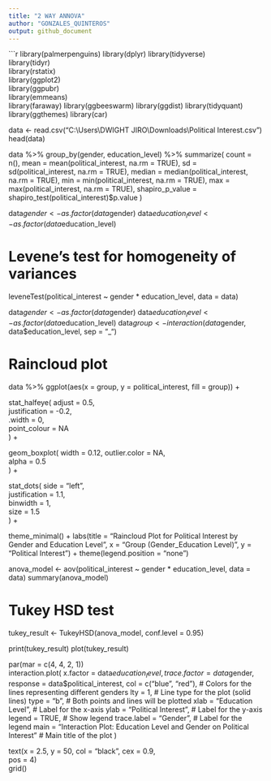 ---
title: "2 WAY ANNOVA"
author: "GONZALES_QUINTEROS"
output: github_document
---

```{r setup, echo=TRUE, warning=FALSE, message=FALSE}
library(palmerpenguins)
library(dplyr)
library(tidyverse)                    
library(tidyr)                       
library(rstatix)                      
library(ggplot2)                      
library(ggpubr)                       
library(emmeans)                       
library(faraway) 
library(ggbeeswarm)
library(ggdist)
library(tidyquant)
library(ggthemes)
library(car)

data <- read.csv("C:\\Users\\DWIGHT JIRO\\Downloads\\Political Interest.csv")
head(data)


data %>%
  group_by(gender, education_level) %>%
  summarize(
    count = n(),
    mean = mean(political_interest, na.rm = TRUE),
    sd = sd(political_interest, na.rm = TRUE),
    median = median(political_interest, na.rm = TRUE),
    min = min(political_interest, na.rm = TRUE),
    max = max(political_interest, na.rm = TRUE),
    shapiro_p_value = shapiro_test(political_interest)$p.value
  )


data$gender <- as.factor(data$gender)
data$education_level <- as.factor(data$education_level)

# Levene's test for homogeneity of variances
leveneTest(political_interest ~ gender * education_level, data = data)


data$gender <- as.factor(data$gender)
data$education_level <- as.factor(data$education_level)
data$group <- interaction(data$gender, data$education_level, sep = "_")

# Raincloud plot
data %>%
  ggplot(aes(x = group, y = political_interest, fill = group)) +
  
  stat_halfeye(
    adjust = 0.5,               
    justification = -0.2,       
    .width = 0,                 
    point_colour = NA           
  ) +
  
  geom_boxplot(
    width = 0.12, 
    outlier.color = NA,         
    alpha = 0.5                 
  ) +
  
  stat_dots(
    side = "left",              
    justification = 1.1,        
    binwidth = 1,               
    size = 1.5                  
  ) +
  
  theme_minimal() +
  labs(title = "Raincloud Plot for Political Interest by Gender and Education Level",
       x = "Group (Gender_Education Level)", 
       y = "Political Interest") +
  theme(legend.position = "none")


anova_model <- aov(political_interest ~ gender * education_level, data = data)
summary(anova_model)


# Tukey HSD test
tukey_result <- TukeyHSD(anova_model, conf.level = 0.95)

print(tukey_result)
plot(tukey_result)




par(mar = c(4, 4, 2, 1))  
interaction.plot(
  x.factor = data$education_level, 
  trace.factor = data$gender, 
  response = data$political_interest,
  col = c("blue", "red"),  # Colors for the lines representing different genders
  lty = 1,  # Line type for the plot (solid lines)
  type = "b",  # Both points and lines will be plotted
  xlab = "Education Level",  # Label for the x-axis
  ylab = "Political Interest",  # Label for the y-axis
  legend = TRUE,  # Show legend
  trace.label = "Gender",  # Label for the legend
  main = "Interaction Plot: Education Level and Gender on Political Interest"  # Main title of the plot
)

text(x = 2.5, y = 50, 
     col = "black", 
     cex = 0.9,  
     pos = 4)  
grid()